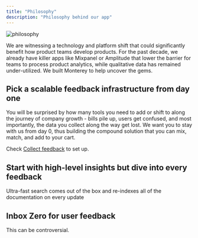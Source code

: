 ```yaml
---
title: "Philosophy"
description: "Philosophy behind our app"
---
```

![philosophy](/images/philosophy.png)

We are witnessing a technology and platform shift that could significantly benefit how product teams develop products. For the past decade, 
we already have killer apps like Mixpanel or Amplitude that lower the barrier for teams to process product analytics, while qualitative data has remained under-utilized. We built Monterey to help uncover the gems.

## Pick a scalable feedback infrastructure from day one

You will be surprised by how many tools you need to add or shift to along the journey of company growth - bills pile up, users get confused, and most importantly, the data you collect along the way get lost. 
We want you to stay with us from day 0, thus building the compound solution that you can mix, match, and add to your cart.

Check [Collect feedback](../overview) to set up.


## Start with high-level insights but dive into every feedback

Ultra-fast search comes out of the box and re-indexes all of the documentation on every update


## Inbox Zero for user feedback

This can be controversial.
